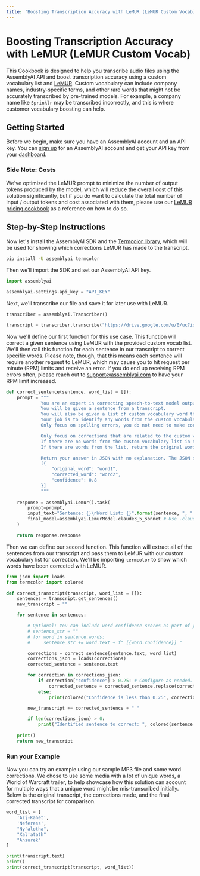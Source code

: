 ```yaml
---
title: 'Boosting Transcription Accuracy with LeMUR (LeMUR Custom Vocab)'
---
```





# Boosting Transcription Accuracy with LeMUR (LeMUR Custom Vocab)

This Cookbook is designed to help you transcribe audio files using the AssemblyAI API and boost transcription accuracy using a custom vocabulary list and [LeMUR](https://www.assemblyai.com/blog/lemur/). Custom vocabulary can include company names, industry-specific terms, and other rare words that might not be accurately transcribed by pre-trained models. For example, a company name like `Sprinklr` may be transcribed incorrectly, and this is where customer vocabulary boosting can help.

## Getting Started

Before we begin, make sure you have an AssemblyAI account and an API key. You can [sign up](https://www.assemblyai.com/dashboard/signup/) for an AssemblyAI account and get your API key from your [dashboard](https://www.assemblyai.com/app/account).

### Side Note: Costs

We've optimized the LeMUR prompt to minimize the number of output tokens produced by the model, which will reduce the overall cost of this solution significantly, but if you do want to calculate the total number of input / output tokens and cost associated with them, please use our [LeMUR pricing cookbook](https://github.com/AssemblyAI/cookbook/blob/master/lemur/counting-tokens.ipynb) as a reference on how to do so.

## Step-by-Step Instructions

Now let's install the AssemblyAI SDK and the [Termcolor library](https://pypi.org/project/termcolor/), which will be used for showing which corrections LeMUR has made to the transcript.


```bash
pip install -U assemblyai termcolor
```

Then we'll import the SDK and set our AssemblyAI API key.


```python
import assemblyai

assemblyai.settings.api_key = "API_KEY"
```

Next, we'll transcribe our file and save it for later use with LeMUR.


```python
transcriber = assemblyai.Transcriber()

transcript = transcriber.transcribe("https://drive.google.com/u/0/uc?id=1E1UUnabkXH-wN-CGbr-zd9dT_izZg1e6&export=download")
```

Now we'll define our first function for this use case. This function will correct a given sentence using LeMUR with the provided custom vocab list. We'll then call this function for each sentence in our transcript to correct specific words. Please note, though, that this means each sentence will require another request to LeMUR, which may cause you to hit request per minute (RPM) limits and receive an error. If you do end up receiving RPM errors often, please reach out to support@assemblyai.com to have your RPM limit increased.


```python
def correct_sentence(sentence, word_list = []):
    prompt = """
             You are an expert in correcting speech-to-text model outputs given a list of custom vocabulary words.
             You will be given a sentence from a transcript.
             You will also be given a list of custom vocabulary word that could be in the sentence.
             Your job is to identify any words from the custom vocabulary list that are in the sentence and correct them if they are spelled incorrectly.
             Only focus on spelling errors, you do not need to make corrections for miscased words.

             Only focus on corrections that are related to the custom vocabulary list.
             If there are no words from the custom vocabulary list in the sentence, you should return an empty array.
             If there are words from the list, return the original word, the corrected word, and your confidence in the correction.

             Return your answer in JSON with no explanation. The JSON should have the following format:
             [{
                 "original_word": "word1",
                 "corrected_word": "word2",
                 "confidence": 0.8
             }]
             """
    
    response = assemblyai.Lemur().task(
        prompt=prompt,
        input_text="Sentence: {}\nWord List: {}".format(sentence, ", ".join(word_list)),
        final_model=assemblyai.LemurModel.claude3_5_sonnet # Use .claude3_haiku for a faster, more cost-effective option.
    )

    return response.response
```

Then we can define our second function. This function will extract all of the sentences from our transcript and pass them to LeMUR with our custom vocabulary list for correction. We'll be importing `termcolor` to show which words have been corrected with LeMUR.


```python
from json import loads
from termcolor import colored

def correct_transcript(transcript, word_list = []):
    sentences = transcript.get_sentences()
    new_transcript = ""

    for sentence in sentences:

        # Optional: You can include word confidence scores as part of your input to guide LeMUR to incorrectly spelled words.
        # sentence_str = ""
        # for word in sentence.words:
        #     sentence_str += word.text + f" [{word.confidence}] "

        corrections = correct_sentence(sentence.text, word_list)
        corrections_json = loads(corrections)
        corrected_sentence = sentence.text

        for correction in corrections_json:
            if correction["confidence"] > 0.25: # Configure as needed.
                corrected_sentence = corrected_sentence.replace(correction["original_word"], correction["corrected_word"])
            else:
                print(colored("Confidence is less than 0.25", correction["original_word"], correction["corrected_word"], correction["confidence"], "red"))

        new_transcript += corrected_sentence + " "

        if len(corrections_json) > 0:
            print("Identified sentence to correct: ", colored(sentence.text, "yellow"))
    
    print()
    return new_transcript

```

### Run your Example

Now you can try an example using our sample MP3 file and some word corrections. We chose to use some media with a lot of unique words, a World of Warcraft trailer, to help showcase how this solution can account for multiple ways that a unique word might be mis-transcribed initially. Below is the original transcript, the corrections made, and the final corrected transcript for comparison.


```python
word_list = [
    'Azj-Kahet',
    'Neferess',
    "Ny'alotha",
    "Xal'atath"
    "Ansurek"
]

print(transcript.text)
print()
print(correct_transcript(transcript, word_list))
```
